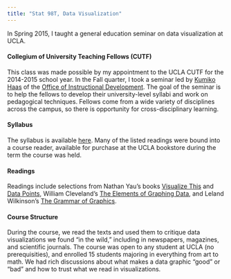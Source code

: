 ```yaml
---
title: "Stat 98T, Data Visualization"
---
```



In Spring 2015, I taught a general education seminar on data visualization at UCLA.

#### Collegium of University Teaching Fellows (CUTF)

This class was made possible by my appointment to the UCLA CUTF for the 2014-2015 school year. In the Fall quarter, I took a seminar led by [Kumiko Haas](http://www.oid.ucla.edu/about/people/haas) of the [Office of Instructional Development](http://www.oid.ucla.edu/). The goal of the seminar is to help the fellows to develop their university-level syllabi and work on pedagogical techniques. Fellows come from a wide variety of disciplines across the campus, so there is opportunity for cross-disciplinary learning.

#### Syllabus

The syllabus is available [here](DataVisSyllabus.pdf). Many of the listed readings were bound into a course reader, available for purchase at the UCLA bookstore during the term the course was held.

#### Readings 
Readings include selections from Nathan Yau's books [Visualize This](http://book.flowingdata.com/) and [Data Points](http://www.wiley.com/WileyCDA/WileyTitle/productCd-111846219X.html), William Cleveland's [The Elements of Graphing Data](http://smile.amazon.com/Elements-Graphing-Data-William-Cleveland/dp/0963488414?sa-no-redirect=1), and Leland Wilkinson's [The Grammar of Graphics](http://smile.amazon.com/The-Grammar-Graphics-Statistics-Computing/dp/0387245448?sa-no-redirect=1). 

#### Course Structure 
During the course, we read the texts and used them to critique data visualizations we found "in the wild," including in newspapers, magazines, and scientific journals. The course was open to any student at UCLA (no prerequisities), and enrolled 15 students majoring in everything from art to math. We had rich discussions about what makes a data graphic "good" or "bad" and how to trust what we read in visualizations. 